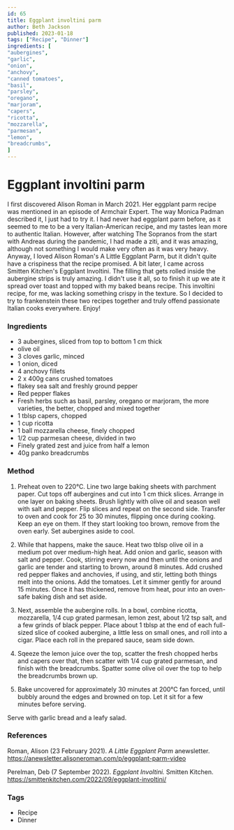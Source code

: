 ```yaml
---
id: 65
title: Eggplant involtini parm
author: Beth Jackson
published: 2023-01-18
tags: ["Recipe", "Dinner"]
ingredients: [
"aubergines",
"garlic",
"onion",
"anchovy",
"canned tomatoes",
"basil",
"parsley",
"oregano",
"marjoram",
"capers",
"ricotta",
"mozzarella",
"parmesan",
"lemon",
"breadcrumbs",
]
---
```


# Eggplant involtini parm

<BlogTextWrapper>

I first discovered Alison Roman in March 2021. Her eggplant parm recipe was mentioned in an episode of Armchair Expert. The way Monica Padman described it, I just had to try it. I had never had eggplant parm before, as it seemed to me to be a very Italian-American recipe, and my tastes lean more to authentic Italian. However, after watching The Sopranos from the start with Andreas during the pandemic, I had made a ziti, and it was amazing, although not something I would make very often as it was very heavy. Anyway, I loved Alison Roman's A Little Eggplant Parm, but it didn't quite have a crispiness that the recipe promised. A bit later, I came across Smitten Kitchen's Eggplant Involtini. The filling that gets rolled inside the aubergine strips is truly amazing. I didn't use it all, so to finish it up we ate it spread over toast and topped with my baked beans recipe. This involtini recipe, for me, was lacking something crispy in the texture. So I decided to try to frankenstein these two recipes together and truly offend passionate Italian cooks everywhere. Enjoy!

</BlogTextWrapper>

<BlogTextWrapper>

### Ingredients

- 3 aubergines, sliced from top to bottom 1 cm thick
- olive oil
- 3 cloves garlic, minced
- 1 onion, diced
- 4 anchovy fillets
- 2 x 400g cans crushed tomatoes
- flakey sea salt and freshly ground pepper
- Red pepper flakes
- Fresh herbs such as basil, parsley, oregano or marjoram, the more varieties, the better, chopped and mixed together
- 1 tblsp capers, chopped
- 1 cup ricotta
- 1 ball mozzarella cheese, finely chopped
- 1/2 cup parmesan cheese, divided in two
- Finely grated zest and juice from half a lemon
- 40g panko breadcrumbs

</BlogTextWrapper>

<BlogTextWrapper>

### Method

1. Preheat oven to 220°C. Line two large baking sheets with parchment paper. Cut tops off aubergines and cut into 1 cm thick slices. Arrange in one layer on baking sheets. Brush lightly with olive oil and season well with salt and pepper. Flip slices and repeat on the second side. Transfer to oven and cook for 25 to 30 minutes, flipping once during cooking. Keep an eye on them. If they start looking too brown, remove from the oven early. Set aubergines aside to cool.

2. While that happens, make the sauce. Heat two tblsp olive oil in a medium pot over medium-high heat. Add onion and garlic, season with salt and pepper. Cook, stirring every now and then until the onions and garlic are tender and starting to brown, around 8 minutes. Add crushed red pepper flakes and anchovies, if using, and stir, letting both things melt into the onions. Add the tomatoes. Let it simmer gently for around 15 minutes. Once it has thickened, remove from heat, pour into an oven-safe baking dish and set aside.

3. Next, assemble the aubergine rolls. In a bowl, combine ricotta, mozzarella, 1/4 cup grated parmesan, lemon zest, about 1/2 tsp salt, and a few grinds of black pepper. Place about 1 tblsp at the end of each full-sized slice of cooked aubergine, a little less on small ones, and roll into a cigar. Place each roll in the prepared sauce, seam side down.

4. Sqeeze the lemon juice over the top, scatter the fresh chopped herbs and capers over that, then scatter with 1/4 cup grated parmesan, and finish with the breadcrumbs. Spatter some olive oil over the top to help the breadcrumbs brown up.

5. Bake uncovered for approximately 30 minutes at 200°C fan forced, until bubbly around the edges and browned on top. Let it sit for a few minutes before serving.

Serve with garlic bread and a leafy salad.

</BlogTextWrapper>

<BlogTextWrapper>

### References

Roman, Alison (23 February 2021). _A Little Eggplant Parm_ anewsletter. https://anewsletter.alisoneroman.com/p/eggplant-parm-video

Perelman, Deb (7 September 2022). _Eggplant Involtini._ Smitten Kitchen. https://smittenkitchen.com/2022/09/eggplant-involtini/

</BlogTextWrapper>

<BlogTextWrapper>

### Tags

- Recipe
- Dinner

</BlogTextWrapper>
